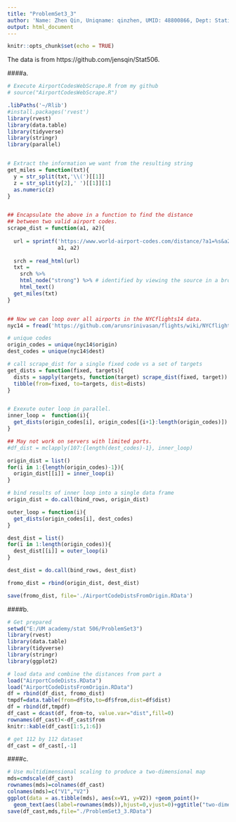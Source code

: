 ---
title: "ProblemSet3_3"
author: 'Name: Zhen Qin, Uniqname: qinzhen, UMID: 48800866, Dept: Statistics'
output: html_document
---

```{r setup, include=FALSE}
knitr::opts_chunk$set(echo = TRUE)
```

The data is from https://github.com/jensqin/Stat506.

####a.

```{r, eval=FALSE, message=FALSE, warning=FALSE, include=TRUE}
# Execute AirportCodesWebScrape.R from my github
# source("AirportCodesWebScrape.R")

.libPaths('~/Rlib')
#install.packages('rvest')
library(rvest)
library(data.table)
library(tidyverse)
library(stringr)
library(parallel)


# Extract the information we want from the resulting string
get_miles = function(txt){
  y = str_split(txt,'\\(')[[1]]
  z = str_split(y[2],' ')[[1]][1]
  as.numeric(z)
}


## Encapsulate the above in a function to find the distance 
## between two valid airport codes.
scrape_dist = function(a1, a2){
  
  url = sprintf('https://www.world-airport-codes.com/distance/?a1=%s&a2=%s',
                a1, a2)
  
  srch = read_html(url)
  txt =
    srch %>%
    html_node("strong") %>% # identified by viewing the source in a browser
    html_text() 
  get_miles(txt)
}


## Now we can loop over all airports in the NYCflights14 data.
nyc14 = fread('https://github.com/arunsrinivasan/flights/wiki/NYCflights14/flights14.csv')

# unique codes
origin_codes = unique(nyc14$origin)
dest_codes = unique(nyc14$dest)

# call scrape_dist for a single fixed code vs a set of targets
get_dists = function(fixed, targets){
  dists = sapply(targets, function(target) scrape_dist(fixed, target))
  tibble(from=fixed, to=targets, dist=dists)
}


# Exexute outer loop in parallel.
inner_loop =  function(i){
  get_dists(origin_codes[i], origin_codes[{i+1}:length(origin_codes)])
}

## May not work on servers with limited ports.
#df_dist = mclapply(107:{length(dest_codes)-1}, inner_loop) 

origin_dist = list()
for(i in 1:{length(origin_codes)-1}){
  origin_dist[[i]] = inner_loop(i)
}

# bind results of inner loop into a single data frame
origin_dist = do.call(bind_rows, origin_dist)

outer_loop = function(i){
  get_dists(origin_codes[i], dest_codes)
}

dest_dist = list()
for(i in 1:length(origin_codes)){
  dest_dist[[i]] = outer_loop(i)
}

dest_dist = do.call(bind_rows, dest_dist)

fromo_dist = rbind(origin_dist, dest_dist)

save(fromo_dist, file='./AirportCodeDistsFromOrigin.RData')
```

####b.

```{r, message=FALSE, warning=FALSE}
# Get prepared
setwd("E:/UM academy/stat 506/ProblemSet3")
library(rvest)
library(data.table)
library(tidyverse)
library(stringr)
library(ggplot2)

# load data and combine the distances from part a
load("AirportCodeDists.RData")
load("AirportCodeDistsFromOrigin.RData")
df = rbind(df_dist, fromo_dist)
tmpdf=data.table(from=df$to,to=df$from,dist=df$dist)
df = rbind(df,tmpdf)
df_cast = dcast(df, from~to, value.var="dist",fill=0)
rownames(df_cast)<-df_cast$from
knitr::kable(df_cast[1:5,1:6])

# get 112 by 112 dataset
df_cast = df_cast[,-1]
```

####c.

```{r}
# Use multidimensional scaling to produce a two-dimensional map
mds=cmdscale(df_cast)
rownames(mds)=colnames(df_cast)
colnames(mds)=c("V1","V2")
ggplot(data = as.tibble(mds), aes(x=V1, y=V2)) +geom_point()+ 
  geom_text(aes(label=rownames(mds)),hjust=0,vjust=0)+ggtitle("two-dimensional map")
save(df_cast,mds,file="./ProblemSet3_3.RData")
```